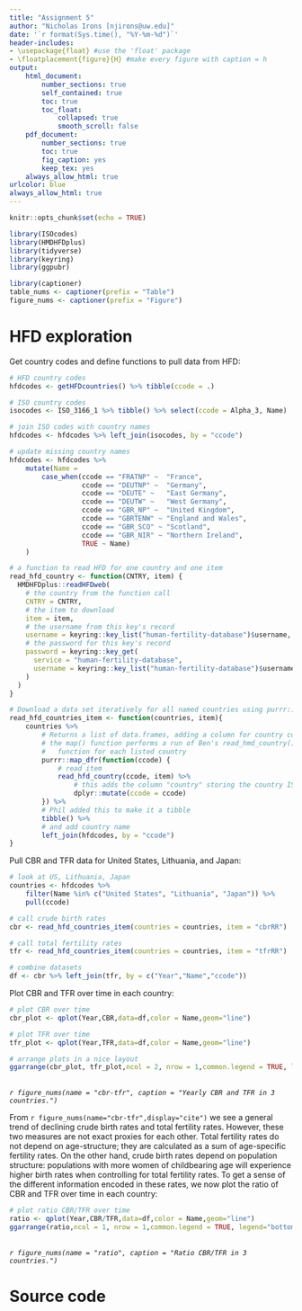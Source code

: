 ```yaml
---
title: "Assignment 5"
author: "Nicholas Irons [njirons@uw.edu]"
date: '`r format(Sys.time(), "%Y-%m-%d")`'
header-includes:
- \usepackage{float} #use the 'float' package
- \floatplacement{figure}{H} #make every figure with caption = h
output: 
    html_document:
        number_sections: true      
        self_contained: true
        toc: true
        toc_float:
            collapsed: true
            smooth_scroll: false
    pdf_document:
        number_sections: true
        toc: true
        fig_caption: yes
        keep_tex: yes
    always_allow_html: true
urlcolor: blue  
always_allow_html: true
---
```


```r
knitr::opts_chunk$set(echo = TRUE)

library(ISOcodes)
library(HMDHFDplus)
library(tidyverse)
library(keyring)
library(ggpubr)

library(captioner)
table_nums <- captioner(prefix = "Table")
figure_nums <- captioner(prefix = "Figure")
```

# HFD exploration

Get country codes and define functions to pull data from HFD:

```r
# HFD country codes
hfdcodes <- getHFDcountries() %>% tibble(ccode = .)

# ISO country codes
isocodes <- ISO_3166_1 %>% tibble() %>% select(ccode = Alpha_3, Name)

# join ISO codes with country names
hfdcodes <- hfdcodes %>% left_join(isocodes, by = "ccode")

# update missing country names 
hfdcodes <- hfdcodes %>% 
    mutate(Name = 
        case_when(ccode == "FRATNP" ~  "France",
                  ccode == "DEUTNP" ~  "Germany",
                  ccode == "DEUTE" ~   "East Germany",
                  ccode == "DEUTW" ~   "West Germany",
                  ccode == "GBR_NP" ~  "United Kingdom", 
                  ccode == "GBRTENW" ~ "England and Wales",
                  ccode == "GBR_SCO" ~ "Scotland",
                  ccode == "GBR_NIR" ~ "Northern Ireland",
                  TRUE ~ Name)
    )

# a function to read HFD for one country and one item
read_hfd_country <- function(CNTRY, item) {
  HMDHFDplus::readHFDweb(
    # the country from the function call
    CNTRY = CNTRY,
    # the item to download
    item = item,
    # the username from this key's record
    username = keyring::key_list("human-fertility-database")$username,
    # the password for this key's record
    password = keyring::key_get(
      service = "human-fertility-database",
      username = keyring::key_list("human-fertility-database")$username
    )
  )
}

# Download a data set iteratively for all named countries using purrr::map()
read_hfd_countries_item <- function(countries, item){
    countries %>%
        # Returns a list of data.frames, adding a column for country code to each
        # the map() function performs a run of Ben's read_hmd_country() 
        #   function for each listed country
        purrr::map_dfr(function(ccode) {
            # read item
            read_hfd_country(ccode, item) %>%
                # this adds the column "country" storing the country ISO code
                dplyr::mutate(ccode = ccode)
        }) %>%
        # Phil added this to make it a tibble
        tibble() %>% 
        # and add country name
        left_join(hfdcodes, by = "ccode")
}
```

Pull CBR and TFR data for United States, Lithuania, and Japan:

```r
# look at US, Lithuania, Japan
countries <- hfdcodes %>% 
    filter(Name %in% c("United States", "Lithuania", "Japan")) %>% 
    pull(ccode)

# call crude birth rates
cbr <- read_hfd_countries_item(countries = countries, item = "cbrRR")

# call total fertility rates
tfr <- read_hfd_countries_item(countries = countries, item = "tfrRR")

# combine datasets
df <- cbr %>% left_join(tfr, by = c("Year","Name","ccode"))
```

Plot CBR and TFR over time in each country:

```r
# plot CBR over time
cbr_plot <- qplot(Year,CBR,data=df,color = Name,geom="line")

# plot TFR over time
tfr_plot <- qplot(Year,TFR,data=df,color = Name,geom="line")

# arrange plots in a nice layout
ggarrange(cbr_plot, tfr_plot,ncol = 2, nrow = 1,common.legend = TRUE, legend="bottom")
```
\
_`r figure_nums(name = "cbr-tfr", caption = "Yearly CBR and TFR in 3 countries.")`_

From  `r figure_nums(name="cbr-tfr",display="cite")` we see a general trend of declining crude birth rates and total fertility rates. However, these two measures are not exact proxies for each other. Total fertility rates do not depend on age-structure; they are calculated as a sum of age-specific fertility rates. On the other hand, crude birth rates depend on population structure: populations with more women of childbearing age will experience higher birth rates when controlling for total fertility rates. To get a sense of the different information encoded in these rates, we now plot the ratio of CBR and TFR over time in each country:

```r
# plot ratio CBR/TFR over time
ratio <- qplot(Year,CBR/TFR,data=df,color = Name,geom="line")
ggarrange(ratio,ncol = 1, nrow = 1,common.legend = TRUE, legend="bottom")
```
\
_`r figure_nums(name = "ratio", caption = "Ratio CBR/TFR in 3 countries.")`_





# Source code

```r
```


